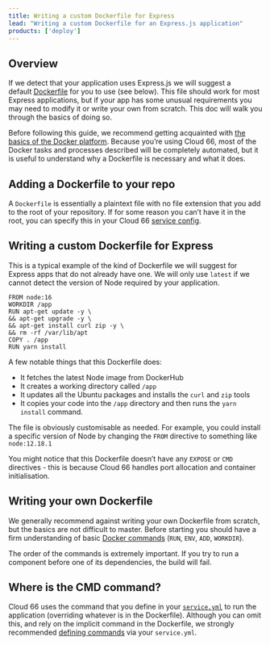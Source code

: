 ```yaml
---
title: Writing a custom Dockerfile for Express
lead: "Writing a custom Dockerfile for an Express.js application"
products: ['deploy']
---
```


## Overview 

If we detect that your application uses Express.js we will suggest a default [Dockerfile](/:product/:version?/build-and-config/writing-a-dockerfile) for you to use (see below). This file should work for most Express applications, but if your app has some unusual requirements you may need to modify it or write your own from scratch. This doc will walk you through the basics of doing so.

Before following this guide, we recommend getting acquainted with [the basics of the Docker platform](https://docs.docker.com/get-started/overview/). Because you’re using Cloud 66, most of the Docker tasks and processes described will be completely automated, but it is useful to understand why a Dockerfile is necessary and what it does.

## Adding a Dockerfile to your repo

A `Dockerfile` is essentially a plaintext file with no file extension that you add to the root of your repository. If for some reason you can’t have it in the root, you can specify this in your Cloud 66 [service config](/:product/:version?/build-and-config/writing-a-dockerfile#putting-a-dockerfile-in-a-sub-directory).

## Writing a custom Dockerfile for Express

This is a typical example of the kind of Dockerfile we will suggest for Express apps that do not already have one. We will only use `latest` if we cannot detect the version of Node required by your application. 

```docker
FROM node:16
WORKDIR /app
RUN apt-get update -y \
&& apt-get upgrade -y \
&& apt-get install curl zip -y \
&& rm -rf /var/lib/apt
COPY . /app
RUN yarn install
```

A few notable things that this Dockerfile does:

- It fetches the latest Node image from DockerHub
- It creates a working directory called `/app`
- It updates all the Ubuntu packages and installs the `curl` and `zip` tools
- It copies your code into the `/app` directory and then runs the `yarn install` command.

The file is obviously customisable as needed. For example, you could install a specific version of Node by changing the `FROM` directive to something like `node:12.18.1`

You might notice that this Dockerfile doesn’t have any `EXPOSE` or `CMD` directives - this is because Cloud 66 handles port allocation and container initialisation.

## Writing your own Dockerfile

We generally recommend against writing your own Dockerfile from scratch, but the basics are not difficult to master. Before starting you should have a firm understanding of basic [Docker commands](https://docs.docker.com/engine/reference/builder/) (`RUN`, `ENV`, `ADD`, `WORKDIR`).

The order of the commands is extremely important. If you try to run a component before one of its dependencies, the build will fail.

## Where is the CMD command?

Cloud 66 uses the command that you define in your [`service.yml`](/:product/:version?/build-and-config/docker-service-configuration) to run the application (overriding whatever is in the Dockerfile). Although you can omit this, and rely on the implicit command in the Dockerfile, we strongly recommended [defining commands](/:product/:version?/build-and-config/building-your-service#build-command) via your `service.yml`.